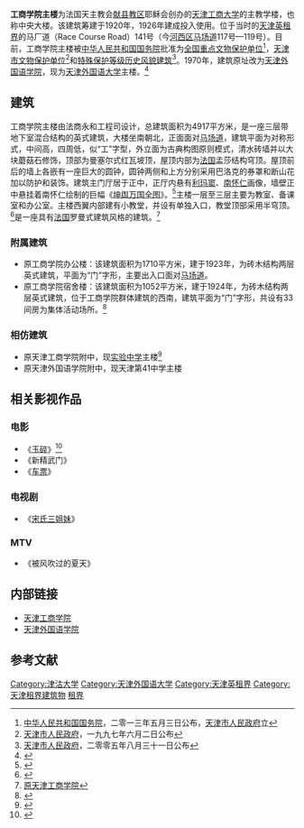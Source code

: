 {{文物保护单位
| 级别 = 全国
| 图片 = [[File:天津工商学院主楼.JPG|200px]]
| 名称 = 天津工商学院主楼旧址
| 编号 = 7-1630
| 分类 = 近现代重要史迹及代表性建筑
| 时代 = 1924年
| 所在 = [[天津市|天津市]][[河西区_(天津市)|河西区]]
| 登录 = 2013年5月3日
| Cat = 天津全国重点文物保护单位
}}
'''工商学院主楼'''为法国天主教会[[献县教区|献县教区]]耶稣会创办的[[天津工商大学|天津工商大学]]的主教学楼，也称中央大楼。该建筑筹建于1920年，1926年建成投入使用。位于当时的[[天津英租界|天津英租界]]的马厂道（Race Course Road）141号（今[[河西区_(天津市)|河西区]][[马场道|马场道]]117号—119号）。目前，工商学院主楼被[[中华人民共和国国务院|中华人民共和国国务院]]批准为[[天津全国重点文物保护单位列表|全国重点文物保护单位]]<ref>[[中华人民共和国国务院|中华人民共和国国务院]]，二零一三年五月三日公布，[[天津市人民政府|天津市人民政府]]立</ref>，[[天津市文物保护单位|天津市文物保护单位]]<ref>[[天津市人民政府|天津市人民政府]]，一九九七年六月二日公布</ref>和[[天津历史风貌建筑|特殊保护等级历史风貌建筑]]<ref>[[天津市人民政府|天津市人民政府]]，二零零五年八月三十一日公布</ref>。1970年，建筑原址改为[[天津外国语学院|天津外国语学院]]，现为[[天津外国语大学|天津外国语大学]]主楼。<ref>{{Cite web |url=http://www.tjwh.gov.cn/wwbl/05wwbsdw-00.html |title=文物博览 |access-date=2010-02-18 |archive-date=2011-01-17 |archive-url=https://web.archive.org/web/20110117052245/http://www.tjwh.gov.cn/wwbl/05wwbsdw-00.html |dead-url=yes }}</ref>

== 建筑 ==
{{文物保护单位
| 级别 = 省级
| 省区市 = 天津市
| 名称 = 原工商学院主楼
| 图片 = [[File:原工商学院主楼.jpg|200px]]
| 编号 = 3
| 分类 = 近现代重要史迹及代表性建筑
| 时代 = 
| 所在 = [[天津市|天津市]][[河西区_(天津市)|河西区]]
| 登录 = 1997年6月2日
}}
工商学院主楼由法商永和工程司设计，总建筑面积为4917平方米，是一座三层带地下室混合结构的英式建筑，大楼坐南朝北，正面面对[[马场道|马场道]]，建筑平面为对称形式，中间高，四周低，似“工”字型，外立面为古典构图原则模式，清水砖墙并以大块蘑菇石修饰，顶部为曼塞尔式红瓦坡顶，屋顶内部为[[法国|法国]]孟莎结构穹顶。屋顶前后的墙上各嵌有一座巨大的圆钟，圆钟两侧和上方分别采用巴洛克的券罩和断山花加以防护和装饰。建筑主门厅居于正中，正厅内悬有[[利玛窦|利玛窦]]、[[南怀仁|南怀仁]]画像，墙壁正中悬挂着南怀仁绘制的巨幅《[[坤舆万国全图|坤舆万国全图]]》。<ref>{{Cite web |url=http://www.hicc.cn/hicc/college_LS.asp?depid=1&articleid=492 |title=河北大学前身 |access-date=2010-02-18 |archive-date=2016-07-25 |archive-url=https://web.archive.org/web/20160725001532/http://www1.hicc.cn/hicc/college_LS.asp?depid=1&articleid=492 |dead-url=yes }}</ref>主楼一层至三层主要为教室、备课室和办公室。主楼西翼内部建有小教堂，并设有单独入口，教堂顶部采用半穹顶。<ref>{{Cite web |url=http://news.sohu.com/20070524/n250196816.shtml |title=历史风貌建筑配人文介绍牌 听老房子讲近代史 |access-date=2010-02-18 |archive-date=2019-06-11 |archive-url=https://web.archive.org/web/20190611075228/http://news.sohu.com/20070524/n250196816.shtml |dead-url=no }}</ref>是一座具有[[法国|法国]]罗曼式建筑风格的建筑。<ref>[http://www.jwb.com.cn/jwb/html/2009-02/24/content_272871.htm 原天津工商学院]{{dead link|date=2017年12月 |bot=InternetArchiveBot |fix-attempted=yes }}</ref>

=== 附属建筑 ===
*原工商学院办公楼：该建筑面积为1710平方米，建于1923年，为砖木结构两层英式建筑，平面为“门”字形，主要出入口面对[[马场道|马场道]]。
*原工商学院宿舍楼：该建筑面积为1052平方米，建于1924年，为砖木结构两层英式建筑，位于工商学院群体建筑的西南，建筑平面为“门”字形，共设有33间房为集体活动场所。<ref>{{Cite web |url=http://www.wenhua55.com/PRINTLR.ASP?id=384 |title=河西区市级文物保护单位简介 |access-date=2010-02-18 |archive-date=2019-06-09 |archive-url=https://web.archive.org/web/20190609141409/http://www.wenhua55.com/PRINTLR.ASP?id=384 |dead-url=yes }}</ref>

=== 相仿建筑 ===
*原天津工商学院附中，现[[天津市实验中学|实验中学]]主楼<ref>{{Cite web |url=http://news.sina.com.cn/s/2003-10-24/1141981926s.shtml |title=两座不同时期建造造型又如此相近的建筑物 |access-date=2010-02-18 |archive-date=2019-06-04 |archive-url=https://web.archive.org/web/20190604081519/http://news.sina.com.cn/s/2003-10-24/1141981926s.shtml }}</ref>
*原天津外国语学院附中，现天津第41中学主楼

== 相关影视作品 ==
{{天津历史风貌建筑
| 省区市 = 天津市
| 名称 = 工商学院主楼
| 图片 = [[File:原天津工商学院主楼.jpg|200px]]
| 编号 = 0210002
| 等级 = 特殊保护
| 时代 = 1920年
| 所在 = [[天津市|天津市]][[河西区_(天津市)|河西区]]
| 公布 = 2005年8月31日
}}
=== 电影 ===
*《[[玉碎_(2006年电视剧)|玉碎]]》<ref>{{Cite web |url=http://www.wzwb.com.cn/system/2006/05/12/100115373.shtml |title=《玉碎》置景张冠李戴 |access-date=2010-02-18 |archive-date=2006-06-15 |archive-url=https://web.archive.org/web/20060615113159/http://www.wzwb.com.cn/system/2006/05/12/100115373.shtml |dead-url=yes }}</ref>
*《新精武门》
*《[[车票|车票]]》

=== 电视剧 ===
*《[[宋氏三姐妹|宋氏三姐妹]]》

=== MTV ===
*《被风吹过的夏天》

== 内部链接 ==
*[[天津工商学院|天津工商学院]]
*[[天津外国语学院|天津外国语学院]]

== 参考文献 ==
<div class="references-small">
<references></references>
</div>

{{中国近代大学建筑}}
{{天津市文物保护单位}}
{{天津全国重点文物保护单位}}
[[Category:津沽大学|Category:津沽大学]]
[[Category:天津外国语大学|Category:天津外国语大学]]
[[Category:天津英租界|Category:天津英租界]]
[[Category:天津租界建筑物|Category:天津租界建筑物]]
[[Category:中国近代建筑|租界]]